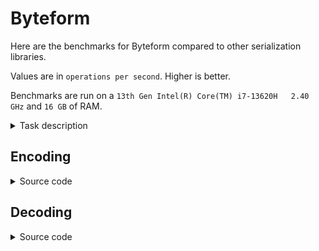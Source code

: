 

# Byteform

Here are the benchmarks for Byteform compared to other serialization libraries.

Values are in `operations per second`. Higher is better.

Benchmarks are run on a `13th Gen Intel(R) Core(TM) i7-13620H   2.40 GHz` and `16 GB` of RAM.

<details>
  <summary>Task description</summary>

  Main tasks are encoding and decoding a player object with the following structure:

  ```typescript
  interface Vector3 {
    x: number;
    y: number;
    z: number;
  }

  interface Bullet {
    position: Vector3;
    velocity: Vector3;
  }

  interface Player {
    name: string;
    position: Vector3;
    rotation: number;
    bullets: Bullet[];
  }
  ```
</details>

## Encoding

<BenchmarkBarChart data={encodingDataset} />

<details>
  <summary>Source code</summary>

  - Byteform benchmark <a href={getDefinedInUrl('/benchmark/src/player-encoding.ts', 12, 47)}>source</a>
  - JSON benchmark <a href={getDefinedInUrl('/benchmark/src/player-encoding.ts', 49, 60)}>source</a>
  - Msgpack-lite benchmark <a href={getDefinedInUrl('/benchmark/src/player-encoding.ts', 62, 73)}>source</a>
  - Flatbuffers benchmark <a href={getDefinedInUrl('/benchmark/src/flatbuffers/encode.ts', 6, 37)}>source</a>
  - BSON benchmark <a href={getDefinedInUrl('/benchmark/src/player-encoding.ts', 77, 88)}>source</a>
</details>

## Decoding

<BenchmarkBarChart data={decodingDataset} />

<details>
  <summary>Source code</summary>
  
  - Byteform benchmark <a href={getDefinedInUrl('/benchmark/src/player-decoding.ts', 13, 50)}>source</a>
  - JSON benchmark <a href={getDefinedInUrl('/benchmark/src/player-decoding.ts', 52, 69)}>source</a>
  - Msgpack-lite benchmark <a href={getDefinedInUrl('/benchmark/src/player-decoding.ts', 71, 88)}>source</a>
  - Flatbuffers benchmark <a href={getDefinedInUrl('/benchmark/src/flatbuffers/decode.ts', 5, 46)}>source</a>
  - BSON benchmark <a href={getDefinedInUrl('/benchmark/src/player-decoding.ts', 98, 115)}>source</a>
</details>
